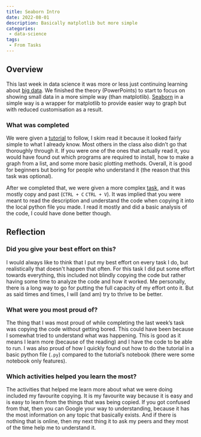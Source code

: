```yaml
---
title: Seaborn Intro
date: 2022-08-01
description: Basically matplotlib but more simple
categories:
 - data-science
tags:
 - From Tasks
---
```


## Overview

This last week in data science it was more or less just continuing learning about [big data](/p/big-data-types). We finished the theory (PowerPoints) to start to focus on showing small data in a more simple way (than matplotlib). [Seaborn](https://seaborn.pydata.org) in a simple way is a wrapper for matplotlib to provide easier way to graph but with reduced customisation as a result.

### What was completed

We were given a [tutorial](https://elitedatascience.com/python-seaborn-tutorial) to follow, I skim read it because it looked fairly simple to what I already know. Most others in the class also didn’t go that thoroughly through it. If you were one of the ones that actually read it, you would have found out which programs are required to install, how to make a graph from a list, and some more basic plotting methods. Overall, it is good for beginners but boring for people who understand it (the reason that this task was optional).

After we completed that, we were given a more complex [task](https://www.kaggle.com/code/kanncaa1/seaborn-tutorial-for-beginners/notebook), and it was mostly copy and past (`CTRL + C` `CTRL + V`). It was implied that you were meant to read the description and understand the code when copying it into the local python file you made. I read it mostly and did a basic analysis of the code, I could have done better though.  

## Reflection

### Did you give your best effort on this?

I would always like to think that I put my best effort on every task I do, but realistically that doesn't happen that often. For this task I did put some effort towards everything, this included not blindly copying the code but rather having some time to analyze the code and how it worked. Me personally, there is a long way to go for putting the full capacity of my effort onto it. But as said times and times, I will (and am) try to thrive to be better.

### What were you most proud of?

The thing that I was most proud of while completing the last week’s task was copying the code without getting bored. This could have been because I somewhat tried to understand what was happening. This is good as it means I learn more (because of the reading) and I have the code to be able to run. I was also proud of how I quickly found out how to do the tutorial in a basic python file (`.py`) compared to the tutorial’s notebook (there were some notebook only features).

### Which activities helped you learn the most?

The activities that helped me learn more about what we were doing included my favourite copying. It is my favourite way because it is easy and is easy to learn from the things that was being copied. If you got confused from that, then you can Google your way to understanding, because it has the most information on any topic that basically exists. And if there is nothing that is online, then my next thing it to ask my peers and they most of the time help me to understand it.
